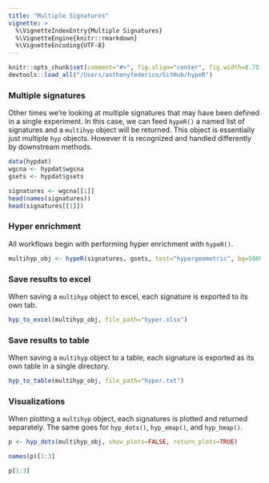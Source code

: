 ```yaml
---
title: "Multiple Signatures"
vignette: >
  %\VignetteIndexEntry{Multiple Signatures}
  %\VignetteEngine{knitr::rmarkdown}
  %\VignetteEncoding{UTF-8}
---
```


```r
knitr::opts_chunk$set(comment="#>", fig.align="center", fig.width=8.75, cache=FALSE)
devtools::load_all("/Users/anthonyfederico/GitHub/hypeR")
```

### Multiple signatures
Other times we're looking at multiple signatures that may have been defined in a single experiment. In this case, we can feed `hypeR()` a named list of signatures and a `multihyp` object will be returned. This object is essentially just multiple `hyp` objects. However it is recognized and handled differently by downstream methods.
```r

data(hypdat)
wgcna <- hypdat$wgcna
gsets <- hypdat$gsets

```

```r

signatures <- wgcna[[1]] 
head(names(signatures))
head(signatures[[1]])

```

### Hyper enrichment
All workflows begin with performing hyper enrichment with `hypeR()`.
```r

multihyp_obj <- hypeR(signatures, gsets, test="hypergeometric", bg=50000, fdr_cutoff=0.01, do_plots=FALSE)

```

### Save results to excel
When saving a `multihyp` object to excel, each signature is exported to its own tab.
```r

hyp_to_excel(multihyp_obj, file_path="hyper.xlsx")

```

### Save results to table
When saving a `multihyp` object to a table, each signature is exported as its own table in a single directory.
```r

hyp_to_table(multihyp_obj, file_path="hyper.txt")

```

### Visualizations
When plotting a `multihyp` object, each signatures is plotted and returned separately. The same goes for `hyp_dots()`, `hyp_emap()`, and `hyp_hmap()`.
```r

p <- hyp_dots(multihyp_obj, show_plots=FALSE, return_plots=TRUE)

```

```r

names(p)[1:3]

```

```r

p[1:3]

```
